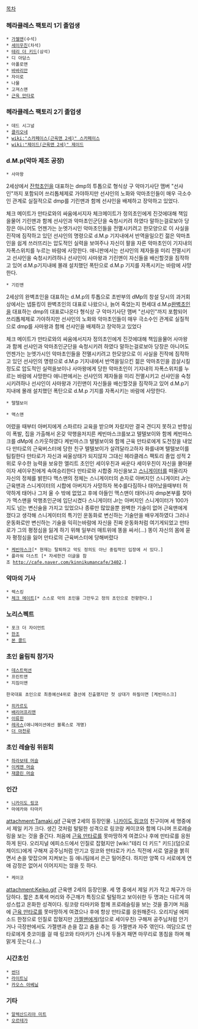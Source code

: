 [[목차]]
=== 헤라클레스 팩토리 1기 졸업생 ===
 * [[가젤맨]](수석)
 * [[세이우친]](차석)
 * [[테리 더 키드]](삼석)
 * 디 아담스
 * 아폴로맨
 * [[바바리안]]
 * 자이로
 * 나물
 * 고져스맨
 * [[근육 만타로]]

=== 헤라클레스 팩토리 2기 졸업생 ===
 * 데드 시그널
 * [[클리오네]]
 * [[wiki:"스카페이스(근육맨 2세)" 스카페이스]]
 * [[wiki:"제이드(근육맨 2세)" 제이드]]

=== d.M.p(악마 제조 공장) ===
 * 사마왕
2세상에서 [[잔학초인]]을 대표하는 dmp의 투톱으로 형식상 구 악마기사단 맴버 "선샤인"까지 포함되어 쓰리톱체제로 가야하지만 선샤인의 노화와 악마초인들이 매우 극소수인 관계로 실질적으로 dmp를 기린맨과 함께 선샤인을 배제하고 장악하고 있었다. 

체크 메이트가 만타로와의 싸움에서지자 체크메이트가 정의초인에게 진것에대해 책임을물어 기린맨과 함께 선샤인과 악마초인군단을 숙청시키려 하였다 말하는걸로보아 당장은 아니어도 언젠가는 눈엣가시인 악마초인들을 전멸시키려고 한모양으로 이 사실을 진작에 짐작하고 있던 선샤인의 명령으로 d.M.p 기지내에서 반역을일으킨 젊은 악마초인을 쉽게 쓰러뜨리는 압도적인 실력을 보여주나 자신이 팔을 자른 악마초인이 기지내의 자폭스위치를 누르는 바람에 사망한다. 애니판에서는 선샤인의 제자들을 미리 전멸시키고 선샤인을 숙청시키려하나 선샤인이 사마왕과 기린맨이 자신들을 배신할것을 짐작하고 있어 d.M.p기지내에 몰래 설치했던 폭탄으로 d.M.p 기지를 자폭시키는 바람에 사망한다.

 * 기린맨
2세상의 완벽초인을 대표하는 d.M.p의 투톱으로 초반부의 dMp의 창설 당시의 과거회상에서는 넵튠킹이 완벽초인의 대표로 나왔으나, 늙어 죽었는지 현세대 d.M.p[[완벽초인]]을 대표하는 dmp의 대표로나온다 형식상 구 악마기사단 맴버 "선샤인"까지 포함되어 쓰리톱체제로 가야하지만 선샤인의 노화와 악마초인들이 매우 극소수인 관계로 실질적으로 dmp를 사마왕과 함께 선샤인을 배제하고 장악하고 있었다 

체크 메이트가 만타로와의 싸움에서지자 정의초인에게 진것에대해 책임을물어 사마왕과 함께 선샤인과 악마초인군단을 숙청시키려 하였다 말하는걸로보아 당장은 아니어도 언젠가는 눈엣가시인 악마초인들을 전멸시키려고 한모양으로 이 사실을 진작에 짐작하고 있던 선샤인의 명령으로 d.M.p 기지내에서 반역을일으킨 젊은 악마초인을 끔살시킬정도로 압도적인 실력을보이나 사마왕에게 당한 악마초인이 기지내의 자폭스위치를 누르는 바람에 사망한다 애니판에서는 선샤인의 제자들을 미리 전멸시키고 선샤인을 숙청시키려하나 선샤인이 사마왕과 기린맨이 자신들을 배신할것을 짐작하고 있어 d.M.p기지내에 몰래 설치했던 폭탄으로 d.M.p 기지를 자폭시키는 바람에 사망한다.

 * 텔텔보이

 * 맥스맨
어렸을 때부터 아버지에게 스파르타 교육을 받으며 자랐지만 결국 견디지 못하고 반항심이 폭발, 집을 가출해서 온갖 악행을저지른 케빈마스크를보고 텔텔보이와 함께 케빈마스크를 dMp에 스카웃하였다 케빈마스크 텔텔보이와 함께 근육 만타로에게 도전장을 내었다 만타로의 근육버스터에 당한 친구 텔텔보이가 살려달라고하자 화를내며 텔텔보이를 팀킬한다 만타로가 자신과 싸울상태가 되지않자 그대신 헤라클레스 팩토리 졸업 성적 2위로 우수한 능력을 보유한 엘리트 초인인 세이우친과 싸운다 세이우친이 자신을 몰아붇이자 세이우친에게 속여승리한다 만타로와 시합중 자신을보고 [[스니게이터]]를 떠올리자 자신의 정체를 밝힌다 맥스맨의 정체는 스니게이터의 손자로 아버지인 스니게이터 Jr는 근육맨과 스니게이터의 시합에 아버지가 사망하자 복수를다짐하나 태어났을때부터 허약하게 태어나 그저 울 수 밖에 없었고 후에 아들인 맥스맨이 태어나자 dmp본부를 찾아가 맥스맨을 악행초인군에 입단시켰다 스니게이터 Jr는 아버지인 스니게이터가 100가지도 넘는 변신술을 가지고 있었으나 종류만 많았을뿐 완벽한 기술이 없어 근육맨에게 졌다고 생각해 스니게이터의 특기인 운동화로 변신하는 기술만을 배우게하였다 그러나 운동화로만 변신하는 기술을 익히는바람에 자신을 진짜 운동화처럼 여기게되었고 만타로가 그의 평정심을 잃게 하기 위해 일부러 매트위에 똥을 싸서(...) 똥이 자신의 몸에 묻자 평정심을 잃어 만타로의 근육버스터에 당해버렸다

 * [[케빈마스크]][* 현재는 탈퇴하고 악도 정의도 아닌 중립적인 입장에 서 있다.]
 * 플라워 더스트 [* 자세한건 이글을 참조 http://cafe.naver.com/kinnikumancafe/3402.]
=== 악마의 기사 ===
 * 렉스킹
 * [[체크 메이트]][* 스스로 악의 초인을 그만두고 정의 초인으로 전향한다.]
=== 노리스펙트 ===
 * 포크 더 자이언트
 * [[한조]]
 * [[본 콜드]]

=== 초인 올림픽 참가자 ===
 * [[데스트럭션]]
 * 프린트맨
 * 지짐이맨

 한국대표 초인으로 최종예선4위로 결선에 진출했지만 첫 상대가 하필이면 [케빈마스크]

 * [[히카르도]]
 * [[배리어프리맨]]
 * [[이류힌]]
 * [[레곡스]](애니메이션에선 블록스로 개명)
 * [[더 마천루]]
=== 초인 레슬링 위원회 ===
 * [[하라보테 머슬]]
 * [[이케맨 머슬]]
 * [[재클린 머슬]]

=== 인간 ===
 * [[니카이도 링코]]
 * 마에카와 타마키
attachment:Tamaki.gif
근육맨 2세의 등장인물.
[[니카이도 링코]]의 친구이며 세 명중에서 제일 키가 크다. 생긴 것처럼 털털한 성격으로 링코랑 케이코와 함께 다니며 프로레슬링을 보는 것을 즐긴다. 처음에 [[근육 만타로]]를 못마땅하게 여겼으나 후에 만타로를 응원하게 된다. 오리지널 에피소드에서 인질로 잡혔지만 [wiki:"테리 더 키드" 키드](덤으로 제이드)에게 구해져 공주님처럼 안기고 링코와 만타로가 키스 직전에 서로 얼굴을 붉히면서 손을 맞잡으며 지켜보는 등 애니팀에서 은근 밀어준다. 하지만 양쪽 다 서로에게 연애 감정은 없어서 이어지지는 않을 듯 하다.
 * 케이코
attachment:Keiko.gif
근육맨 2세의 등장인물.
세 명 중에서 제일 키가 작고 체구가 아담하다. 짧은 초록색 머리와 주근깨가 특징으로 털털하고 보이쉬한 두 명과는 다르게 여성스럽고 온화한 성격이다. 링코랑 타마키와 함께 프로레슬링을 보는 것을 즐기며 처음에 [[근육 만타로]]를 못마땅하게 여겼으나 후에 항상 만타로를 응원해준다. 오리지널 에피소드 한정으로 인질로 잡혔지만 [[가젤맨]]에게(덤으로 세이우친) 구해져 공주님처럼 안기거나 극장판에서도 가젤맨과 손을 잡고 춤을 추는 등 가젤맨과 자주 엮인다. 여담으로 만타로에게 츳코미를 걸 때 링코와 타마키가 신나게 두들겨 패면 마무리로 똥침을 하며 해맑게 웃는다.(...)

=== 시간초인 ===
 * [[썬더]]
 * [[라이트닝]]
 * [[카오스 아베닐]]
=== 기타 ===
 * [[알렉산드리아 미트]]
 * [[오르테가]]
